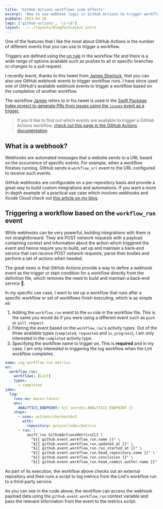 ```yaml
---
title: 'GitHub Actions workflows side effects'
excerpt: 'How to use webhook logic in GitHub Actions to trigger workflows based on other workflows completion'
pubDate: 2023-04-26
tags: ['github-actions', 'ci-cd']
layout: ../../layouts/BlogPostLayout.astro
---
```


One of the features that I like the most about GitHub Actions is the number of different events that you can use to trigger a workflow.

Triggers are defined using the [on rule](https://docs.github.com/en/actions/using-workflows/workflow-syntax-for-github-actions#on) in the workflow file and there is a wide range of options available such as pushes to all or specific branches or changes to a pull request.

I recently learnt, thanks to this tweet from [James Sherlock](https://twitter.com/JamesSherlouk), that you can also use GitHub webhook events to trigger workflow runs. I have since used one of GitHub's available webhook events to trigger a workflow based on the completion of another workflow.

The workflow [James](https://twitter.com/JamesSherlouk) refers to in his tweet is used in the [Swift Package Index project to generate PRs from issues using the `issues` event as a trigger.](https://github.com/SwiftPackageIndex/PackageList/blob/main/.github/workflows/issues.yml)

> If you'd like to find out which events are available to trigger a GitHub Actions workflow, [check out this page in the GitHub Actions documentation](https://docs.github.com/en/actions/using-workflows/events-that-trigger-workflows).

## What is a webhook?

Webhooks are automated messages that a website sends to a URL based on the occurrence of specific events. For example, when a workflow finishes running, GitHub sends a `workflow_url` event to the URL configured to receive such events.

GitHub webhooks are configurable on a per-repository basis and provide a great way to build custom integrations and automations. If you want a more in-depth example of a practical use case which involves webhooks and Xcode Cloud check out [this article on my blog](https://www.polpiella.dev/github-webhooks-and-xcode-cloud).

## Triggering a workflow based on the `workflow_run` event

While webhooks can be very powerful, building integrations with them is not straightforward. They are POST network requests with a payload containing context and information about the action which triggered the event and hence require you to build, set up and maintain a back-end service that can receive POST network requests, parse their bodies and perform a set of actions when needed.

The great news is that GitHub Actions provide a way to define a webhook event as the trigger or start condition for a workflow directly from the definition file, which removes the need to build and maintain a back-end service 🎉.

In my specific use case, I want to set up a workflow that runs after a specific workflow or set of workflows finish executing, which is as simple as:

1. Adding the `workflow_run` event to the `on` rule in the workflow file. This is the same you would do if you were using a different event such as `push` or `pull_request`.
2. Filtering the event based on the `workflow_run`'s activity types. Out of the three available types (`completed`, `requested` and `in_progress`), I am only interested in the `completed` activity type.
3. Specifying the workflow name to trigger on. This is **required** and in my case, I am only interested in triggering the log workflow when the Lint workflow completes.

```yaml:.github/workflows/log.yml
name: Log workflow run metrics
on:
  workflow_run:
    workflows: [Lint]
    types:
      - completed
jobs:
  log:
    runs-on: macos-latest
    env:
      ANALYTICS_ENDPOINT: ${{ secrets.ANALYTICS_ENDPOINT }}
    steps:
      - uses: actions/checkout@v3
        with:
          repository: polpielladev/metrics
      - run: |
          swift run GithubActionsMetricsCLI \
            "${{ github.event.workflow_run.name }}" \
            "${{ github.event.workflow_run.updated_at }}" \
            "${{ github.event.workflow_run.run_started_at }}" \
            "${{ github.event.workflow_run.head_repository.name }}" \
            "${{ github.event.workflow_run.conclusion }}" \
            "${{ github.event.workflow_run.head_commit.author.name }}"

```

As part of its execution, the workflow above checks out an external repository and then runs a script to log metrics from the Lint's workflow run to a third-party service.

As you can see in the code above, the workflow can access the webhook payload data using the `github.event.workflow_run` context variable and pass the relevant information from the event to the metrics script.
